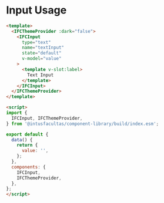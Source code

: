 
<Meta title="Presentational Components/Form Components/Input/Usage" />

# Input Usage

```html
<template>
  <IFCThemeProvider :dark="false">
    <IFCInput
      type="text"
      name="textInput"
      state="default"
      v-model="value"
    >
      <template v-slot:label>
        Text Input
      </template>
    </IFCInput>
  </IFCThemeProvider>
</template>

<script>
import {
  IFCInput, IFCThemeProvider,
} from '@intusfacultas/component-library/build/index.esm';

export default {
  data() {
    return {
      value: '',
    };
  },
  components: {
    IFCInput,
    IFCThemeProvider,
  },
};
</script>
```